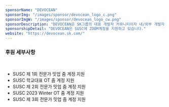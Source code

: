 ```yaml
---
sponsorName: "DEVOCEAN"
sponsorImg: "/images/sponsor/devocean_logo_c.png"
sponsorImgW: "/images/sponsor/devocean_logo_cw.png"
sponsorDescription: "DEVOCEAN은 SK그룹의 대표 개발자 커뮤니티이자 내/외부 개발자 간 소통과 성장을 위한 플랫폼을 상징합니다."
sponsorshipDetail: "DEVOCEAN은 SUSC에 ZOOM계정을 지원하고 있습니다."
website: "https://devocean.sk.com/"
---
```



### 후원 세부사항
<br />

- SUSC 제 1회 전문가 밋업 줌 계정 지원
- SUSC 학교대표 OT 줌 계정 지원
- SUSC 제 2회 전문가 밋업 줌 계정 지원
- SUSC 2023 Winter OT 줌 계정 지원
- SUSC 제 3회 전문가 밋업 줌 계정 지원